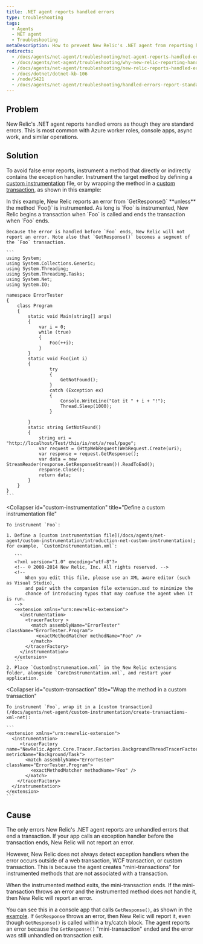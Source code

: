 ```yaml
---
title: .NET agent reports handled errors
type: troubleshooting
tags:
  - Agents
  - NET agent
  - Troubleshooting
metaDescription: How to prevent New Relic's .NET agent from reporting handled errors as though they are standard errors.
redirects:
  - /docs/agents/net-agent/troubleshooting/net-agent-reports-handled-errors
  - /docs/agents/net-agent/troubleshooting/why-new-relic-reporting-handled-errors
  - /docs/agents/net-agent/troubleshooting/new-relic-reports-handled-errors
  - /docs/dotnet/dotnet-kb-106
  - /node/5421
  - /docs/agents/net-agent/troubleshooting/handled-errors-report-standard-errors
---
```


## Problem

New Relic's .NET agent reports handled errors as though they are standard errors. This is most common with Azure worker roles, console apps, async work, and similar operations.

## Solution

To avoid false error reports, instrument a method that directly or indirectly contains the exception handler. Instrument the target method by defining a [custom instrumentation](/docs/agents/net-agent/custom-instrumentation/introduction-net-custom-instrumentation) file, or by wrapping the method in a [custom transaction](/docs/agents/net-agent/custom-instrumentation/create-transactions-xml-net), as shown in this example:

<CollapserGroup>
  <Collapser
    id="get-response-block"
    title="GetResponse() throws an error"
  >
    In this example, New Relic reports an error from `GetResponse()` **unless** the method `Foo()` is instrumented. As long is `Foo` is instrumented, New Relic begins a transaction when `Foo` is called and ends the transaction when `Foo` ends.

    Because the error is handled before `Foo` ends, New Relic will not report an error. Note also that `GetResponse()` becomes a segment of the `Foo` transaction.

    ```
    using System;
    using System.Collections.Generic;
    using System.Threading;
    using System.Threading.Tasks;
    using System.Net;
    using System.IO;

    namespace ErrorTester
    {
        class Program
        {
            static void Main(string[] args)
            {
                var i = 0;
                while (true)
                {
                    Foo(++i);
                }
            }
            static void Foo(int i)
            {
                    try
                    {
                        GetNotFound();
                    }
                    catch (Exception ex)
                    {
                        Console.WriteLine("Got it " + i + "!");
                        Thread.Sleep(1000);
                    }

            }
            static string GetNotFound()
            {
                string uri = "http://localhost/Test/this/is/not/a/real/page";
                var request = (HttpWebRequest)WebRequest.Create(uri);
                var response = request.GetResponse();
                var data = new StreamReader(response.GetResponseStream()).ReadToEnd();
                response.Close();
                return data;
            }
        }
    }
    ```
  </Collapser>

  <Collapser
    id="custom-instrumentation"
    title="Define a custom instrumentation file"
  >
    To instrument `Foo`:

    1. Define a [custom instrumentation file](/docs/agents/net-agent/custom-instrumentation/introduction-net-custom-instrumentation); for example, `CustomInstrumentation.xml`:

       ```
       <?xml version="1.0" encoding="utf-8"?>
       <!-- © 2008-2014 New Relic, Inc. All rights reserved. -->
       <!--
           When you edit this file, please use an XML aware editor (such as Visual Studio),
           and pair with the companion file extension.xsd to minimize the
           chance of introducing typos that may confuse the agent when it is run.
       -->
       <extension xmlns="urn:newrelic-extension">
         <instrumentation>
           <tracerFactory >
             <match assemblyName="ErrorTester" className="ErrorTester.Program">
               <exactMethodMatcher methodName="Foo" /> 
             </match>
           </tracerFactory>
         </instrumentation>
       </extension>
       ```
    2. Place `CustomInstrumenation.xml` in the New Relic extensions folder, alongside `CoreInstrumentation.xml`, and restart your application.
  </Collapser>

  <Collapser
    id="custom-transaction"
    title="Wrap the method in a custom transaction"
  >
    To instrument `Foo`, wrap it in a [custom transaction](/docs/agents/net-agent/custom-instrumentation/create-transactions-xml-net):

    ```
    <extension xmlns="urn:newrelic-extension">
      <instrumentation>
         <tracerFactory name="NewRelic.Agent.Core.Tracer.Factories.BackgroundThreadTracerFactory" metricName="Background/Task">
           <match assemblyName="ErrorTester" className="ErrorTester.Program">
             <exactMethodMatcher methodName="Foo" />
           </match>
        </tracerFactory>
      </instrumentation>
    </extension>
    ```
  </Collapser>
</CollapserGroup>

## Cause

The only errors New Relic's .NET agent reports are unhandled errors that end a transaction. If your app calls an exception handler before the transaction ends, New Relic will not report an error.

However, New Relic does not always detect exception handlers when the error occurs outside of a web transaction, WCF transaction, or custom transaction. This is because the agent creates "mini-transactions" for instrumented methods that are not associated with a transaction.

When the instrumented method exits, the mini-transaction ends. If the mini-transaction throws an error and the instrumented method does not handle it, then New Relic will report an error.

You can see this in a console app that calls `GetResponse()`, as shown in the [example](#get-response-block). If `GetResponse` throws an error, then New Relic will report it, even though `GetResponse()` is called within a try/catch block. The agent reports an error because the `GetResponse()` "mini-transaction" ended and the error was still unhandled on transaction exit.
